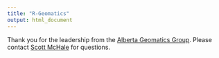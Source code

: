 ```yaml
---
title: "R-Geomatics"
output: html_document 
---
```


Thank you for the leadership from the [Alberta Geomatics Group ](https://www.albertageomaticsgroup.ca/){target="_blank"}.  Please contact [Scott McHale](mailto:scott.mchale@industryus.ca) for questions.

